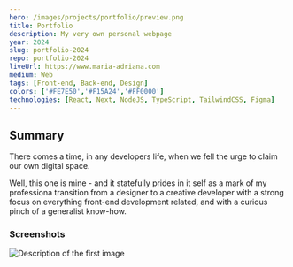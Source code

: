 ---
hero: /images/projects/portfolio/preview.png
title: Portfolio
description: My very own personal webpage
year: 2024
slug: portfolio-2024
repo: portfolio-2024
liveUrl: https://www.maria-adriana.com
medium: Web
tags: [Front-end, Back-end, Design]
colors: ['#FE7E50','#F15A24','#FF0000']
technologies: [React, Next, NodeJS, TypeScript, TailwindCSS, Figma]
---

## Summary

There comes a time, in any developers life, when we fell the urge to claim our own digital space.

Well, this one is mine - and it statefully prides in it self as a mark of my professiona transition from a designer to a creative developer with a strong focus on everything front-end development related, and with a curious pinch of a generalist know-how.


### Screenshots

<Image
	src="/images/projects/portfolio/preview.png"
	alt="Description of the first image"
	width={600}
	height={400}
/>

